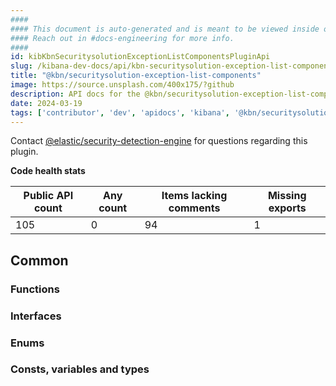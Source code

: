 ```yaml
---
####
#### This document is auto-generated and is meant to be viewed inside our experimental, new docs system.
#### Reach out in #docs-engineering for more info.
####
id: kibKbnSecuritysolutionExceptionListComponentsPluginApi
slug: /kibana-dev-docs/api/kbn-securitysolution-exception-list-components
title: "@kbn/securitysolution-exception-list-components"
image: https://source.unsplash.com/400x175/?github
description: API docs for the @kbn/securitysolution-exception-list-components plugin
date: 2024-03-19
tags: ['contributor', 'dev', 'apidocs', 'kibana', '@kbn/securitysolution-exception-list-components']
---
```




Contact [@elastic/security-detection-engine](https://github.com/orgs/elastic/teams/security-detection-engine) for questions regarding this plugin.

**Code health stats**

| Public API count  | Any count | Items lacking comments | Missing exports |
|-------------------|-----------|------------------------|-----------------|
| 105 | 0 | 94 | 1 |

## Common

### Functions
<DocDefinitionList data={kbnSecuritysolutionExceptionListComponentsObj.common.functions}/>

### Interfaces
<DocDefinitionList data={kbnSecuritysolutionExceptionListComponentsObj.common.interfaces}/>

### Enums
<DocDefinitionList data={kbnSecuritysolutionExceptionListComponentsObj.common.enums}/>

### Consts, variables and types
<DocDefinitionList data={kbnSecuritysolutionExceptionListComponentsObj.common.misc}/>


